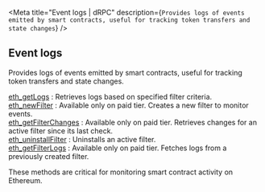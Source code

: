 
<Meta
  title="Event logs | dRPC"
  description={`Provides logs of events emitted by smart contracts, useful for tracking token transfers and state changes`}
/>
## Event logs

Provides logs of events emitted by smart contracts, useful for tracking token transfers and state changes.

[eth_getLogs](/ethereum-api/eventlogs/eth_getLogs) : Retrieves logs based on specified filter criteria.  \
[eth_newFilter](/ethereum-api/eventlogs/eth_newFilter) : Available only on paid tier. Creates a new filter to monitor events.  \
[eth_getFilterChanges](/ethereum-api/eventlogs/eth_getFilterChanges) : Available only on paid tier. Retrieves changes for an active filter since its last check.  \
[eth_uninstallFilter](/ethereum-api/eventlogs/eth_uninstallFilter) : Uninstalls an active filter.  \
[eth_getFilterLogs](/ethereum-api/eventlogs/eth_getFilterLogs) : Available only on paid tier. Fetches logs from a previously created filter.

These methods are critical for monitoring smart contract activity on Ethereum.

<Space h={16} />
<GetStarted />